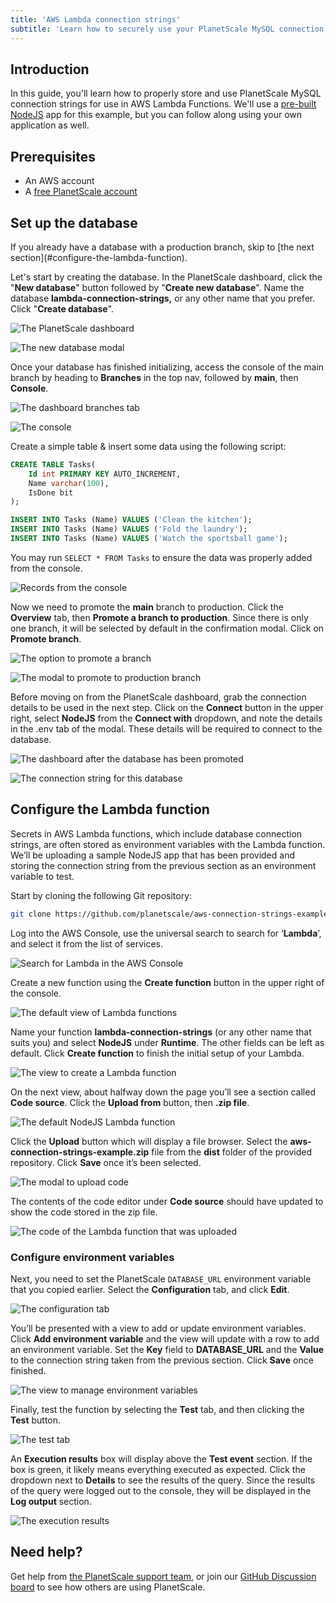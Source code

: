 ```yaml
---
title: 'AWS Lambda connection strings'
subtitle: 'Learn how to securely use your PlanetScale MySQL connection strings with AWS Lambda Functions'
---
```


## Introduction

In this guide, you'll learn how to properly store and use PlanetScale MySQL connection strings for use in AWS Lambda Functions. We'll use a [pre-built NodeJS](https://github.com/planetscale/aws-connection-strings-example) app for this example, but you can follow along using your own application as well.

## Prerequisites

- An AWS account
- A [free PlanetScale account](https://auth.planetscale.com/sign-up)

## Set up the database

<InfoBlock type='note'>
  If you already have a database with a production branch, skip to [the next section](#configure-the-lambda-function).
</InfoBlock>

Let's start by creating the database. In the PlanetScale dashboard, click the "**New database**" button followed by "**Create new database**". Name the database **lambda-connection-strings,** or any other name that you prefer. Click "**Create database**".

![The PlanetScale dashboard](/docs/img/docs/aws-lambda-connection-strings/capture_2022_07_0614_51_122x.png)

![The new database modal](/docs/img/docs/aws-lambda-connection-strings/capture_2022_07_0615_04_05.png)

Once your database has finished initializing, access the console of the main branch by heading to **Branches** in the top nav, followed by **main**, then **Console**.

![The dashboard branches tab](/docs/img/docs/aws-lambda-connection-strings/capture_2022_07_0615_05_39.png)

![The console](/docs/img/docs/aws-lambda-connection-strings/capture_2022_07_0615_06_26.png)

Create a simple table & insert some data using the following script:

```sql
CREATE TABLE Tasks(
	Id int PRIMARY KEY AUTO_INCREMENT,
	Name varchar(100),
	IsDone bit
);

INSERT INTO Tasks (Name) VALUES ('Clean the kitchen');
INSERT INTO Tasks (Name) VALUES ('Fold the laundry');
INSERT INTO Tasks (Name) VALUES ('Watch the sportsball game');
```

You may run `SELECT * FROM Tasks` to ensure the data was properly added from the console.

![Records from the console](/docs/img/docs/aws-lambda-connection-strings/Untitled.png)

Now we need to promote the **main** branch to production. Click the **Overview** tab, then **Promote a branch to production**. Since there is only one branch, it will be selected by default in the confirmation modal. Click on **Promote branch**.

![The option to promote a branch](/docs/img/docs/aws-lambda-connection-strings/capture_2022_07_0615_23_40.png)

![The modal to promote to production branch](/docs/img/docs/aws-lambda-connection-strings/capture_2022_07_0615_23_46.png)

Before moving on from the PlanetScale dashboard, grab the connection details to be used in the next step. Click on the **Connect** button in the upper right, select **NodeJS** from the **Connect with** dropdown, and note the details in the .env tab of the modal. These details will be required to connect to the database.

![The dashboard after the database has been promoted](/docs/img/docs/aws-lambda-connection-strings/capture_2022_07_0615_42_49.png)

![The connection string for this database](/docs/img/docs/aws-lambda-connection-strings/capture_2022_07_0615_37_27.png)

## Configure the Lambda function

Secrets in AWS Lambda functions, which include database connection strings, are often stored as environment variables with the Lambda function. We’ll be uploading a sample NodeJS app that has been provided and storing the connection string from the previous section as an environment variable to test.

Start by cloning the following Git repository:

```bash
git clone https://github.com/planetscale/aws-connection-strings-example.git
```

Log into the AWS Console, use the universal search to search for ‘**Lambda**’, and select it from the list of services.

![Search for Lambda in the AWS Console](/docs/img/docs/aws-lambda-connection-strings/capture_2022_07_0615_12_17.png)

Create a new function using the **Create function** button in the upper right of the console.

![The default view of Lambda functions](/docs/img/docs/aws-lambda-connection-strings/capture_2022_07_0615_13_15.png)

Name your function **lambda-connection-strings** (or any other name that suits you) and select **NodeJS** under **Runtime**. The other fields can be left as default. Click **Create function** to finish the initial setup of your Lambda.

![The view to create a Lambda function](/docs/img/docs/aws-lambda-connection-strings/capture_2022_07_0711_23_00.png)

On the next view, about halfway down the page you’ll see a section called **Code source**. Click the **Upload from** button, then **.zip file**.

![The default NodeJS Lambda function](/docs/img/docs/aws-lambda-connection-strings/capture_2022_07_0711_45_53.png)

Click the **Upload** button which will display a file browser. Select the **aws-connection-strings-example.zip** file from the **dist** folder of the provided repository. Click **Save** once it’s been selected.

![The modal to upload code](/docs/img/docs/aws-lambda-connection-strings/capture_2022_07_0711_46_15.png)

The contents of the code editor under **Code source** should have updated to show the code stored in the zip file.

![The code of the Lambda function that was uploaded](/docs/img/docs/aws-lambda-connection-strings/capture_2022_07_0711_55_14.png)

### Configure environment variables

Next, you need to set the PlanetScale `DATABASE_URL` environment variable that you copied earlier. Select the **Configuration** tab, and click **Edit**.

![The configuration tab](/docs/img/docs/aws-lambda-connection-strings/capture_2022_07_0711_48_33.png)

You’ll be presented with a view to add or update environment variables. Click **Add environment variable** and the view will update with a row to add an environment variable. Set the **Key** field to **DATABASE_URL** and the **Value** to the connection string taken from the previous section. Click **Save** once finished.

![The view to manage environment variables](/docs/img/docs/aws-lambda-connection-strings/capture_2022_07_0711_48_57.png)

Finally, test the function by selecting the **Test** tab, and then clicking the **Test** button.

![The test tab](/docs/img/docs/aws-lambda-connection-strings/capture_2022_07_0712_01_20.png)

An **Execution results** box will display above the **Test event** section. If the box is green, it likely means everything executed as expected. Click the dropdown next to **Details** to see the results of the query. Since the results of the query were logged out to the console, they will be displayed in the **Log output** section.

![The execution results](/docs/img/docs/aws-lambda-connection-strings/capture_2022_07_0712_03_12.png)

## Need help?

Get help from [the PlanetScale support team](https://support.planetscale.com), or join our [GitHub Discussion board](https://github.com/planetscale/discussion/discussions) to see how others are using PlanetScale.

